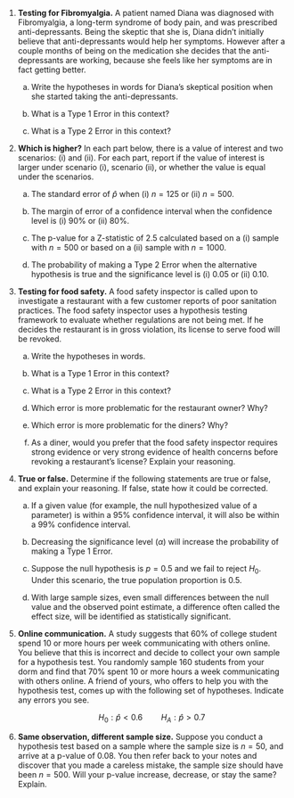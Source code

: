 1. **Testing for Fibromyalgia.**
A patient named Diana was diagnosed with Fibromyalgia, a long-term syndrome of body pain, and was prescribed anti-depressants. Being the skeptic that she is, Diana didn't initially believe that anti-depressants would help her symptoms. However after a couple months of being on the medication she decides that the anti-depressants are working, because she feels like her symptoms are in fact getting better.

    a. Write the hypotheses in words for Diana's skeptical position when she started taking the anti-depressants.

    b. What is a Type 1 Error in this context?

    c. What is a Type 2 Error in this context?

1. **Which is higher?**
In each part below, there is a value of interest and two scenarios:  (i) and (ii). For each part, report if the value of interest is larger under scenario (i), scenario (ii), or whether the value is equal under the scenarios.

    a. The standard error of $\hat{p}$ when (i) $n = 125$ or (ii) $n = 500$.

    b. The margin of error of a confidence interval when the confidence level is (i) 90% or (ii) 80%.

    c. The p-value for a Z-statistic of 2.5 calculated based on a (i) sample with $n = 500$ or based on a (ii) sample with $n = 1000$.

    d. The probability of making a Type 2 Error when the alternative hypothesis is true and the significance level is (i) 0.05 or (ii) 0.10.

1. **Testing for food safety.**
A food safety inspector is called upon to investigate a restaurant with a few customer reports of poor sanitation practices. The food safety inspector uses a hypothesis testing framework to evaluate whether regulations are not being met. If he decides the restaurant is in gross violation, its license to serve food will be revoked.

    a.  Write the hypotheses in words.

    b.  What is a Type 1 Error in this context?

    c.  What is a Type 2 Error in this context?

    d.  Which error is more problematic for the restaurant owner? Why?

    e.  Which error is more problematic for the diners? Why?

    f.  As a diner, would you prefer that the food safety inspector requires strong evidence or very strong evidence of health concerns before revoking a restaurant's license? Explain your reasoning.

1.  **True or false.**
Determine if the following statements are true or false, and explain your reasoning. If false, state how it could be corrected.

    a. If a given value (for example, the null hypothesized value of a parameter) is within a 95% confidence interval, it will also be within a 99% confidence interval.

    b. Decreasing the significance level ($\alpha$) will increase the probability of making a Type 1 Error.

    c. Suppose the null hypothesis is $p = 0.5$ and we fail to reject $H_0$. Under this scenario, the true population proportion is 0.5.

    d. With large sample sizes, even small differences between the null value and the observed point estimate, a difference often called the effect size, will be identified as statistically significant.

1. **Online communication.**
A study suggests that 60% of college student spend 10 or more hours per week communicating with others online. You believe that this is incorrect and decide to collect your own sample for a hypothesis test. You randomly sample 160 students from your dorm and find that 70% spent 10 or more hours a week communicating with others online. A friend of yours, who offers to help you with the hypothesis test, comes up with the following set of hypotheses. Indicate any errors you see. 

    $$H_0: \hat{p} < 0.6 \quad \quad H_A: \hat{p} > 0.7$$

1. **Same observation, different sample size.**
Suppose you conduct a hypothesis test based on a sample where the sample size is $n = 50$, and arrive at a p-value of 0.08. You then refer back to your notes and discover that you made a careless mistake, the sample size should have been $n = 500$. Will your p-value increase, decrease, or stay the same? Explain.
